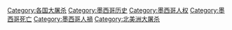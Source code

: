 {{cat main|墨西哥大屠杀列表}}
{{Commons cat|Massacres in Mexico}}
[[Category:各国大屠杀|Category:各国大屠杀]]
[[Category:墨西哥历史|Category:墨西哥历史]]
[[Category:墨西哥人权|Category:墨西哥人权]]
[[Category:墨西哥死亡|Category:墨西哥死亡]]
[[Category:墨西哥人禍|Category:墨西哥人禍]]
[[Category:北美洲大屠杀|Category:北美洲大屠杀]]